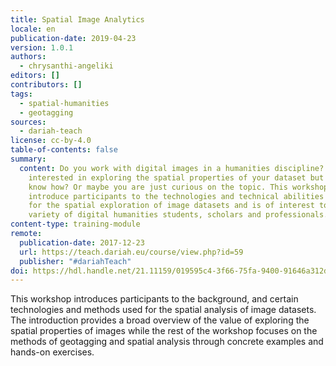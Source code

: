 ```yaml
---
title: Spatial Image Analytics
locale: en
publication-date: 2019-04-23
version: 1.0.1
authors:
  - chrysanthi-angeliki
editors: []
contributors: []
tags:
  - spatial-humanities
  - geotagging
sources:
  - dariah-teach
license: cc-by-4.0
table-of-contents: false
summary:
  content: Do you work with digital images in a humanities discipline? Are you
    interested in exploring the spatial properties of your dataset but don't
    know how? Or maybe you are just curious on the topic. This workshop aims to
    introduce participants to the technologies and technical abilities required
    for the spatial exploration of image datasets and is of interest to a
    variety of digital humanities students, scholars and professionals.
content-type: training-module
remote:
  publication-date: 2017-12-23
  url: https://teach.dariah.eu/course/view.php?id=59
  publisher: "#dariahTeach"
doi: https://hdl.handle.net/21.11159/019595c4-3f66-75fa-9400-91646a312d2a
---
```

This workshop introduces participants to the background, and certain technologies and methods used for the spatial analysis of image datasets. The introduction provides a broad overview of the value of exploring the spatial properties of images while the rest of the workshop focuses on the methods of geotagging and spatial analysis through concrete examples and hands-on exercises.

<ExternalResource title="Interested in learning more?" subtitle="Check out Spatial Image Analytics on #dariahTeach" url="https://teach.dariah.eu/course/view.php?id=59" />
